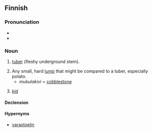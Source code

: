 ==Finnish==
{{Finnish index|m|u}}

===Pronunciation===
* {{IPA|/ˈmukulɑ/|lang=fi}}
* {{hyphenation|mu|ku|la}}

===Noun===
{{fi-noun}}

# {{context|botany|lang=fi}} [[tuber]] (fleshy underground stem).
# Any small, hard [[lump]] that might be compared to a tuber, especially potato.
#* ''mukulakivi'' = [[cobblestone]]
# {{dialectal|lang=fi}} [[kid]]

====Declension====
{{fi-decl-kulkija|mukul}}

====Hypernyms====
* [[varastoelin]]